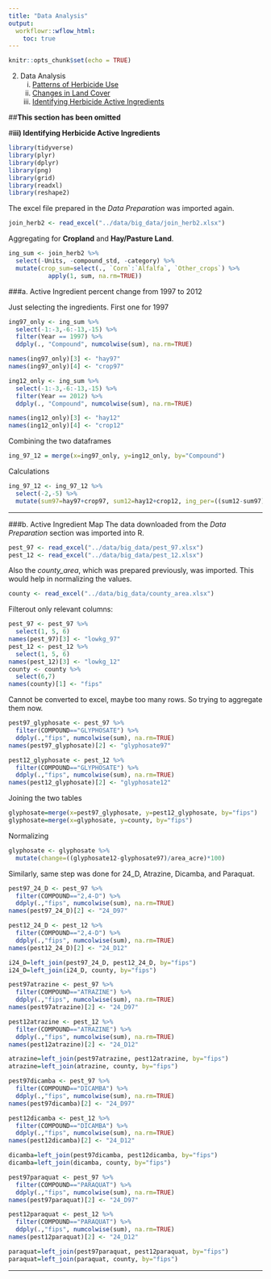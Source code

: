 ```yaml
---
title: "Data Analysis"
output:
  workflowr::wflow_html:
    toc: true
---
```


```r
knitr::opts_chunk$set(echo = TRUE)
```

2. Data Analysis
    i) [Patterns of Herbicide Use](analysis.html)
    ii) [Changes in Land Cover](analysis_land.html)
    iii) [Identifying Herbicide Active Ingredients](analysis_ingredient.html)
    
##**This section has been omitted**

#**iii) Identifying Herbicide Active Ingredients**
```r
library(tidyverse)
library(plyr)
library(dplyr)
library(png)
library(grid)
library(readxl)
library(reshape2)
```

The excel file prepared in the *Data Preparation* was imported again. 
```r
join_herb2 <- read_excel("../data/big_data/join_herb2.xlsx")
```

Aggregating for **Cropland** and **Hay/Pasture Land**.
```r
ing_sum <- join_herb2 %>% 
  select(-Units, -compound_std, -category) %>% 
  mutate(crop_sum=select(., `Corn`:`Alfalfa`, `Other_crops`) %>% 
           apply(1, sum, na.rm=TRUE))
```

###a. Active Ingredient percent change from 1997 to 2012

Just selecting the ingredients. First one for 1997
```r
ing97_only <- ing_sum %>% 
  select(-1:-3,-6:-13,-15) %>% 
  filter(Year == 1997) %>% 
  ddply(., "Compound", numcolwise(sum), na.rm=TRUE)

names(ing97_only)[3] <- "hay97"  
names(ing97_only)[4] <- "crop97"
```

```r
ing12_only <- ing_sum %>% 
  select(-1:-3,-6:-13,-15) %>% 
  filter(Year == 2012) %>% 
  ddply(., "Compound", numcolwise(sum), na.rm=TRUE)

names(ing12_only)[3] <- "hay12"  
names(ing12_only)[4] <- "crop12"
```

Combining the two dataframes
```r
ing_97_12 = merge(x=ing97_only, y=ing12_only, by="Compound")
```

Calculations
```r
ing_97_12 <- ing_97_12 %>% 
  select(-2,-5) %>% 
  mutate(sum97=hay97+crop97, sum12=hay12+crop12, ing_per=((sum12-sum97)/sum97)*100, crop_per=((crop12-crop97)/crop97)*100, hay_per=((hay12-hay97)/hay97)*100, crop_diff=crop12-crop97, hay_diff=hay12-hay97)
```

***

###b. Active Ingredient Map
The data downloaded from the *Data Preparation* section was imported into R.
```r
pest_97 <- read_excel("../data/big_data/pest_97.xlsx")
pest_12 <- read_excel("../data/big_data/pest_12.xlsx")
```

Also the *county_area*, which was prepared previously, was imported. This would help in normalizing the values.
```r
county <- read_excel("../data/big_data/county_area.xlsx")
```

Filterout only relevant columns: 
```r
pest_97 <- pest_97 %>%
  select(1, 5, 6)
names(pest_97)[3] <- "lowkg_97"
pest_12 <- pest_12 %>%
  select(1, 5, 6)
names(pest_12)[3] <- "lowkg_12"
county <- county %>% 
  select(6,7)
names(county)[1] <- "fips"
```

Cannot be converted to excel, maybe too many rows. So trying to aggregate them now. 
```r
pest97_glyphosate <- pest_97 %>% 
  filter(COMPOUND=="GLYPHOSATE") %>% 
  ddply(.,"fips", numcolwise(sum), na.rm=TRUE)
names(pest97_glyphosate)[2] <- "glyphosate97"

pest12_glyphosate <- pest_12 %>% 
  filter(COMPOUND=="GLYPHOSATE") %>% 
  ddply(.,"fips", numcolwise(sum), na.rm=TRUE)
names(pest12_glyphosate)[2] <- "glyphosate12"
```

Joining the two tables
```r
glyphosate=merge(x=pest97_glyphosate, y=pest12_glyphosate, by="fips")
glyphosate=merge(x=glyphosate, y=county, by="fips")
```
 
 Normalizing
```r
glyphosate <- glyphosate %>% 
  mutate(change=((glyphosate12-glyphosate97)/area_acre)*100)
```

Similarly, same step was done for 24_D, Atrazine, Dicamba, and Paraquat. 
```r
pest97_24_D <- pest_97 %>% 
  filter(COMPOUND=="2,4-D") %>% 
  ddply(.,"fips", numcolwise(sum), na.rm=TRUE)
names(pest97_24_D)[2] <- "24_D97"

pest12_24_D <- pest_12 %>% 
  filter(COMPOUND=="2,4-D") %>% 
  ddply(.,"fips", numcolwise(sum), na.rm=TRUE)
names(pest12_24_D)[2] <- "24_D12"

i24_D=left_join(pest97_24_D, pest12_24_D, by="fips")
i24_D=left_join(i24_D, county, by="fips")
```

```r
pest97atrazine <- pest_97 %>% 
  filter(COMPOUND=="ATRAZINE") %>% 
  ddply(.,"fips", numcolwise(sum), na.rm=TRUE)
names(pest97atrazine)[2] <- "24_D97"

pest12atrazine <- pest_12 %>% 
  filter(COMPOUND=="ATRAZINE") %>% 
  ddply(.,"fips", numcolwise(sum), na.rm=TRUE)
names(pest12atrazine)[2] <- "24_D12"

atrazine=left_join(pest97atrazine, pest12atrazine, by="fips")
atrazine=left_join(atrazine, county, by="fips")
```

```r
pest97dicamba <- pest_97 %>% 
  filter(COMPOUND=="DICAMBA") %>% 
  ddply(.,"fips", numcolwise(sum), na.rm=TRUE)
names(pest97dicamba)[2] <- "24_D97"

pest12dicamba <- pest_12 %>% 
  filter(COMPOUND=="DICAMBA") %>% 
  ddply(.,"fips", numcolwise(sum), na.rm=TRUE)
names(pest12dicamba)[2] <- "24_D12"

dicamba=left_join(pest97dicamba, pest12dicamba, by="fips")
dicamba=left_join(dicamba, county, by="fips")
```

```r
pest97paraquat <- pest_97 %>% 
  filter(COMPOUND=="PARAQUAT") %>% 
  ddply(.,"fips", numcolwise(sum), na.rm=TRUE)
names(pest97paraquat)[2] <- "24_D97"

pest12paraquat <- pest_12 %>% 
  filter(COMPOUND=="PARAQUAT") %>% 
  ddply(.,"fips", numcolwise(sum), na.rm=TRUE)
names(pest12paraquat)[2] <- "24_D12"

paraquat=left_join(pest97paraquat, pest12paraquat, by="fips")
paraquat=left_join(paraquat, county, by="fips")
```


***


